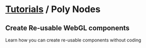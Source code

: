 # [Tutorials](/docs/tutorials) / Poly Nodes

## Create Re-usable WebGL components

Learn how you can create re-usable components without coding

<Youtube id="faYvH3Rz6jY" ratio="1280/720" />
